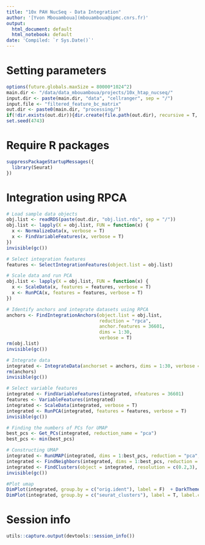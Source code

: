 ```yaml
---
title: "10x PAH NucSeq - Data Integration"
author: '[Yvon Mbouamboua](mbouamboua@ipmc.cnrs.fr)'
output:
  html_document: default
  html_notebook: default
date: 'Compiled: `r Sys.Date()`'
---
```


# Setting parameters

```r
options(future.globals.maxSize = 80000*1024^2)
main.dir <- "/data/data_mbouamboua/projects/10x_htap_nucseq/"
input.dir <- paste(main.dir, "data", "cellranger", sep = "/")
input.file <- "filtered_feature_bc_matrix"
out.dir <- paste0(main.dir, "processing/")
if(!dir.exists(out.dir)){dir.create(file.path(out.dir), recursive = T, showWarnings = F)}
set.seed(4743)
```

# Require R packages

```r
suppressPackageStartupMessages({
  library(Seurat)
})
```

# Integration using RPCA

```r
# Load sample data objects
obj.list <- readRDS(paste(out.dir, "obj.list.rds", sep = "/"))
obj.list <- lapply(X = obj.list, FUN = function(x) {
  x <- NormalizeData(x, verbose = T)
  x <- FindVariableFeatures(x, verbose = T)
})
invisible(gc())

# Select integration features
features <- SelectIntegrationFeatures(object.list = obj.list)

# Scale data and run PCA
obj.list <- lapply(X = obj.list, FUN = function(x) {
  x <- ScaleData(x, features = features, verbose = T)
  x <- RunPCA(x, features = features, verbose = T)
})

# Identify anchors and integrate datasets using RPCA
anchors <- FindIntegrationAnchors(object.list = obj.list, 
                                  reduction = "rpca", 
                                  anchor.features = 36601, 
                                  dims = 1:30, 
                                  verbose = T)
rm(obj.list)
invisible(gc())

# Integrate data
integrated <- IntegrateData(anchorset = anchors, dims = 1:30, verbose = F)
rm(anchors)
invisible(gc())

# Select variable features
integrated <- FindVariableFeatures(integrated, nfeatures = 36601)
features <- VariableFeatures(integrated)
integrated <- ScaleData(integrated, verbose = T)
integrated <- RunPCA(integrated, features = features, verbose = T)
invisible(gc())

# Finding the numbers of PCs for UMAP
best_pcs <- Get_PCs(integrated, reduction_name = "pca")
best_pcs <- min(best_pcs)

# Constructing UMAP
integrated <- RunUMAP(integrated, dims = 1:best_pcs, reduction = "pca",verbose = T)
integrated <- FindNeighbors(integrated, dims = 1:best_pcs, reduction = "pca")
integrated <- FindClusters(object = integrated, resolution = c(0.2,3), graph.name = "integrated_snn")
invisible(gc())

#Plot umap
DimPlot(integrated, group.by = c("orig.ident"), label = F)  + DarkTheme()
DimPlot(integrated, group.by = c("seurat_clusters"), label = T, label.color = "white") + NoLegend() + DarkTheme()
```

# Session info
```r
utils::capture.output(devtools::session_info())
```
